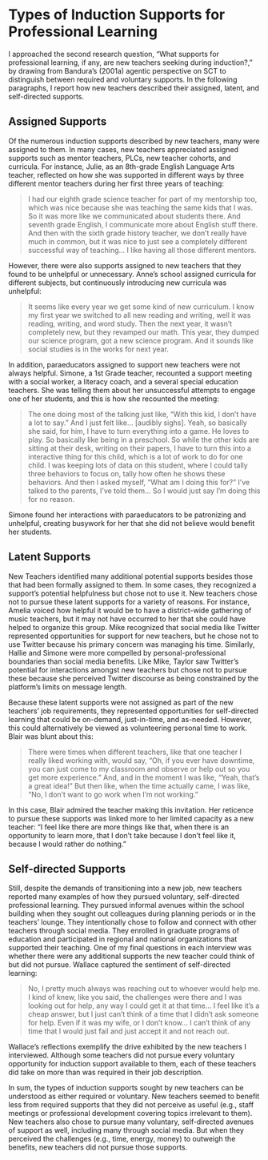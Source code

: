 # Types of Induction Supports for Professional Learning

I approached the second research question, “What supports for professional learning, if any, are new teachers seeking during induction?,” by drawing from Bandura’s (2001a) agentic perspective on SCT to distinguish between required and voluntary supports. In the following paragraphs, I report how new teachers described their assigned, latent, and self-directed supports. 

## Assigned Supports

Of the numerous induction supports described by new teachers, many were assigned to them. In many cases, new teachers appreciated assigned supports such as mentor teachers, PLCs, new teacher cohorts, and curricula. For instance, Julie, as an 8th-grade English Language Arts teacher, reflected on how she was supported in different ways by three different mentor teachers during her first three years of teaching:

>I had our eighth grade science teacher for part of my mentorship too, which was nice because she was teaching the same kids that I was. So it was more like we communicated about students there. And seventh grade English, I communicate more about English stuff there. And then with the sixth grade history teacher, we don't really have much in common, but it was nice to just see a completely different successful way of teaching… I like having all those different mentors.

However, there were also supports assigned to new teachers that they found to be unhelpful or unnecessary. Anne’s school assigned curricula for different subjects, but continuously introducing new curricula was unhelpful:

>It seems like every year we get some kind of new curriculum. I know my first year we switched to all new reading and writing, well it was reading, writing, and word study. Then the next year, it wasn't completely new, but they revamped our math. This year, they dumped our science program, got a new science program. And it sounds like social studies is in the works for next year.

In addition, paraeducators assigned to support new teachers were not always helpful. Simone, a 1st Grade teacher, recounted a support meeting with a social worker, a literacy coach, and a several special education teachers. She was telling them about her unsuccessful attempts to engage one of her students, and this is how she recounted the meeting:

>The one doing most of the talking just like, “With this kid, I don't have a lot to say.” And I just felt like... [audibly sighs]. Yeah, so basically she said, for him, I have to turn everything into a game. He loves to play. So basically like being in a preschool. So while the other kids are sitting at their desk, writing on their papers, I have to turn this into a interactive thing for this child, which is a lot of work to do for one child. I was keeping lots of data on this student, where I could tally three behaviors to focus on, tally how often he shows these behaviors. And then l asked myself, “What am I doing this for?” I've talked to the parents, I've told them… So I would just say I'm doing this for no reason.

Simone found her interactions with paraeducators to be patronizing and unhelpful, creating busywork for her that she did not believe would benefit her students.

## Latent Supports

New Teachers identified many additional potential supports besides those that had been formally assigned to them. In some cases, they recognized a support’s potential helpfulness but chose not to use it. New teachers chose not to pursue these latent supports for a variety of reasons. For instance, Amelia voiced how helpful it would be to have a district-wide gathering of music teachers, but it may not have occurred to her that she could have helped to organize this group. Mike recognized that social media like Twitter represented opportunities for support for new teachers, but he chose not to use Twitter because his primary concern was managing his time. Similarly, Hallie and Simone were more compelled by personal-professional boundaries than social media benefits. Like Mike, Taylor saw Twitter’s potential for interactions amongst new teachers but chose not to pursue these because she perceived Twitter discourse as being constrained by the platform’s limits on message length.

Because these latent supports were not assigned as part of the new teachers’ job requirements, they represented opportunities for self-directed learning that could be on-demand, just-in-time, and as-needed. However, this could alternatively be viewed as volunteering personal time to work. Blair was blunt about this:

>There were times when different teachers, like that one teacher I really liked working with, would say, “Oh, if you ever have downtime, you can just come to my classroom and observe or help out so you get more experience.” And, and in the moment I was like, “Yeah, that's a great idea!” But then like, when the time actually came, I was like, “No, I don't want to go work when I'm not working.”

In this case, Blair admired the teacher making this invitation. Her reticence to pursue these supports was linked more to her limited capacity as a new teacher: “I feel like there are more things like that, when there is an opportunity to learn more, that I don't take because I don't feel like it, because I would rather do nothing.”

## Self-directed Supports

Still, despite the demands of transitioning into a new job, new teachers reported many examples of how they pursued voluntary, self-directed professional learning. They pursued informal avenues within the school building when they sought out colleagues during planning periods or in the teachers’ lounge. They intentionally chose to follow and connect with other teachers through social media. They enrolled in graduate programs of education and participated in regional and national organizations that supported their teaching. One of my final questions in each interview was whether there were any additional supports the new teacher could think of but did not pursue. Wallace captured the sentiment of self-directed learning:

>No, I pretty much always was reaching out to whoever would help me. I kind of knew, like you said, the challenges were there and I was looking out for help, any way I could get it at that time… I feel like it's a cheap answer, but I just can't think of a time that I didn't ask someone for help. Even if it was my wife, or I don't know... I can't think of any time that I would just fail and just accept it and not reach out.

Wallace’s reflections exemplify the drive exhibited by the new teachers I interviewed. Although some teachers did not pursue every voluntary opportunity for induction support available to them, each of these teachers did take on more than was required in their job description.

In sum, the types of induction supports sought by new teachers can be understood as either required or voluntary. New teachers seemed to benefit less from required supports that they did not perceive as useful (e.g., staff meetings or professional development covering topics irrelevant to them). New teachers also chose to pursue many voluntary, self-directed avenues of support as well, including many through social media. But when they perceived the challenges (e.g., time, energy, money) to outweigh the benefits, new teachers did not pursue those supports.
